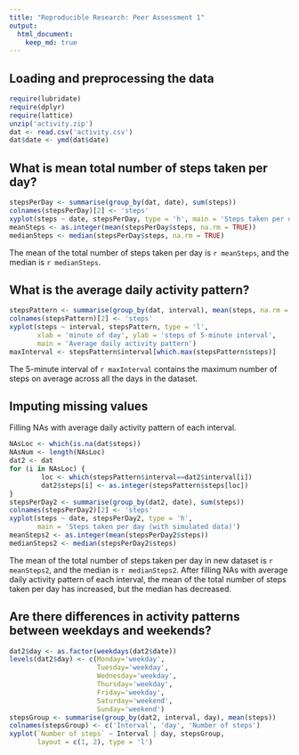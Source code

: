 ```yaml
---
title: "Reproducible Research: Peer Assessment 1"
output: 
  html_document:
    keep_md: true
---
```



## Loading and preprocessing the data

```r
require(lubridate)
require(dplyr)
require(lattice)
unzip('activity.zip')
dat <- read.csv('activity.csv')
dat$date <- ymd(dat$date)
```

## What is mean total number of steps taken per day?

```r
stepsPerDay <- summarise(group_by(dat, date), sum(steps))
colnames(stepsPerDay)[2] <- 'steps'
xyplot(steps ~ date, stepsPerDay, type = 'h', main = 'Steps taken per day')
meanSteps <- as.integer(mean(stepsPerDay$steps, na.rm = TRUE))
medianSteps <- median(stepsPerDay$steps, na.rm = TRUE)
```

The mean of the total number of steps taken per day is `r meanSteps`, and the median is `r medianSteps`.

## What is the average daily activity pattern?

```r
stepsPattern <- summarise(group_by(dat, interval), mean(steps, na.rm = TRUE))
colnames(stepsPattern)[2] <- 'steps'
xyplot(steps ~ interval, stepsPattern, type = 'l',
       xlab = 'minute of day', ylab = 'steps of 5-minute interval',
       main = 'Average daily activity pattern')
maxInterval <- stepsPattern$interval[which.max(stepsPattern$steps)]
```

The 5-minute interval of `r maxInterval` contains the maximum number of steps on average across all the days in the dataset.

## Imputing missing values

Filling NAs with average daily activity pattern of each interval.
```r
NAsLoc <- which(is.na(dat$steps))
NAsNum <- length(NAsLoc)
dat2 <- dat
for (i in NAsLoc) {
        loc <- which(stepsPattern$interval==dat2$interval[i])
        dat2$steps[i] <- as.integer(stepsPattern$steps[loc])
}
stepsPerDay2 <- summarise(group_by(dat2, date), sum(steps))
colnames(stepsPerDay2)[2] <- 'steps'
xyplot(steps ~ date, stepsPerDay2, type = 'h', 
       main = 'Steps taken per day (with simulated data)')
meanSteps2 <- as.integer(mean(stepsPerDay2$steps))
medianSteps2 <- median(stepsPerDay2$steps)
```

The mean of the total number of steps taken per day in new dataset is `r meanSteps2`, and the median is `r medianSteps2`. After filling NAs with average daily activity pattern of each interval, the mean of the total number of steps taken per day has increased, but the median has decreased.

## Are there differences in activity patterns between weekdays and weekends?

```r
dat2$day <- as.factor(weekdays(dat2$date))
levels(dat2$day) <- c(Monday='weekday',
                      Tuesday='weekday',
                      Wednesday='weekday',
                      Thursday='weekday',
                      Friday='weekday',
                      Saturday='weekend',
                      Sunday='weekend')
stepsGroup <- summarise(group_by(dat2, interval, day), mean(steps))
colnames(stepsGroup) <- c('Interval', 'day', 'Number of steps')
xyplot(`Number of steps` ~ Interval | day, stepsGroup,
       layout = c(1, 2), type = 'l')
```
